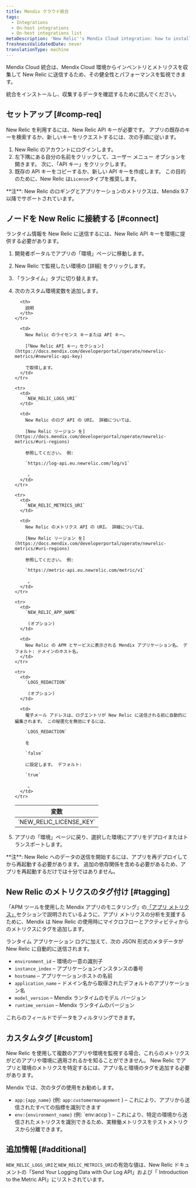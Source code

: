 ```yaml
---
title: Mendix クラウド統合
tags:
  - Integrations
  - On-host integrations
  - On-host integrations list
metaDescription: 'New Relic''s Mendix Cloud integration: how to install it and configure it, and what data it reports.'
freshnessValidatedDate: never
translationType: machine
---
```


Mendix Cloud 統合は、Mendix Cloud 環境からインベントリとメトリクスを収集して New Relic に送信するため、その健全性とパフォーマンスを監視できます。

統合をインストールし、収集するデータを確認するために読んでください。

## セットアップ [#comp-req]

New Relic を利用するには、New Relic API キーが必要です。 アプリの既存のキーを検索するか、新しいキーをリクエストするには、次の手順に従います。

1. New Relic のアカウントにログインします。
2. 左下隅にある自分の名前をクリックして、ユーザー メニュー オプションを開きます。 次に、「API キー」をクリックします。
3. 既存の API キーをコピーするか、新しい API キーを作成します。 この目的のために、New Relic は`License`タイプを推奨します。

<Callout variant="important">
  **注**: New Relic のロギングとアプリケーションのメトリクスは、Mendix 9.7 以降でサポートされています。
</Callout>

## ノードを New Relic に接続する [#connect]

ランタイム情報を New Relic に送信するには、New Relic API キーを環境に提供する必要があります。

1. 開発者ポータルでアプリの「環境」ページに移動します。
2. New Relic で監視したい環境の \[詳細] をクリックします。
3. 「ランタイム」タブに切り替えます。
4. 次のカスタム環境変数を追加します。<table>
     <thead>
       <tr>
         <th>
           変数
         </th>

         <th>
           説明
         </th>
       </tr>
     </thead>

     <tbody>
       <tr>
         <td>
           `NEW_RELIC_LICENSE_KEY`
         </td>

         <td>
           New Relic のライセンス キーまたは API キー。 

           [「New Relic API キー」セクション](https://docs.mendix.com/developerportal/operate/newrelic-metrics/#newrelic-api-key)

           で取得します。
         </td>
       </tr>

       <tr>
         <td>
           `NEW_RELIC_LOGS_URI`
         </td>

         <td>
           New Relic のログ API の URI。 詳細については、 

           [New Relic リージョン を](https://docs.mendix.com/developerportal/operate/newrelic-metrics/#uri-regions)

           参照してください。 例: 

           `https://log-api.eu.newrelic.com/log/v1`

            。
         </td>
       </tr>

       <tr>
         <td>
           `NEW_RELIC_METRICS_URI`
         </td>

         <td>
           New Relic のメトリクス API の URI。 詳細については、 

           [New Relic リージョン を](https://docs.mendix.com/developerportal/operate/newrelic-metrics/#uri-regions)

           参照してください。 例: 

           `https://metric-api.eu.newrelic.com/metric/v1`

            。
         </td>
       </tr>

       <tr>
         <td>
           `NEW_RELIC_APP_NAME`

            (オプション)
         </td>

         <td>
           New Relic の APM とサービスに表示される Mendix アプリケーション名。 デフォルト: ドメインのホスト名。
         </td>
       </tr>

       <tr>
         <td>
           `LOGS_REDACTION`

            (オプション)
         </td>

         <td>
           電子メール アドレスは、ログエントリが New Relic に送信される前に自動的に編集されます。 この秘匿化を無効にするには、 

           `LOGS_REDACTION`

           を

           `false`

           に設定します。 デフォルト: 

           `true`

            。
         </td>
       </tr>
     </tbody>
   </table>
5. アプリの「環境」ページに戻り、選択した環境にアプリをデプロイまたはトランスポートします。

<Callout variant="important">
  **注**: New Relic へのデータの送信を開始するには、アプリを再デプロイしてから再起動する必要があります。 追加の依存関係を含める必要があるため、アプリを再起動するだけでは十分ではありません。
</Callout>

## New Relic のメトリクスのタグ付け [#tagging]

「APM ツールを使用した Mendix アプリのモニタリング」の[「アプリ メトリクス」](https://docs.mendix.com/developerportal/operate/monitoring-with-apm/#app-metrics)セクションで説明されているように、アプリ メトリクスの分析を支援するために、Mendix は New Relic の使用時にマイクロフローとアクティビティからのメトリクスにタグを追加します。

ランタイム アプリケーション ログに加えて、次の JSON 形式のメタデータが New Relic に自動的に送信されます。

* `environment_id` – 環境の一意の識別子
* `instance_index` – アプリケーションインスタンスの番号
* `hostname` – アプリケーションホストの名前
* `application_name` – ドメイン名から取得されたデフォルトのアプリケーション名
* `model_version` – Mendix ランタイムのモデル バージョン
* `runtime_version` – Mendix ランタイムのバージョン

これらのフィールドでデータをフィルタリングできます。

## カスタムタグ [#custom]

New Relic を使用して複数のアプリや環境を監視する場合、これらのメトリクスがどのアプリや環境に適用されるかを知ることができません。 New Relic でアプリと環境のメトリクスを特定するには、アプリ名と環境のタグを追加する必要があります。

Mendix では、次のタグの使用をお勧めします。

* `app:{app_name}` (例: `app:customermanagement` ) – これにより、アプリから送信されたすべての指標を識別できます
* `env:{environment_name}` (例: \`env:accp\`) – これにより、特定の環境から送信されたメトリクスを識別できるため、実稼働メトリクスをテストメトリクスから分離できます。

## 追加情報 [#additional]

`NEW_RELIC_LOGS_URI`と`NEW_RELIC_METRICS_URI`の有効な値は、New Relic ドキュメントの「Send Your Logging Data with Our Log API」および「 Introduction to the Metric API」にリストされています。